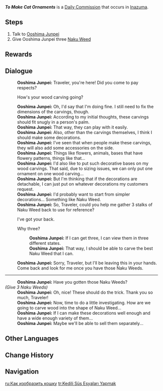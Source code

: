 {{Quest Infobox
|id            = 22044
|type          = Commission
|image         = Commission To Make Cat Ornaments.png
|startLocation = [[Asase Shrine]], [[Inazuma]]
|region        = Inazuma
|area          = Seirai Island
|subarea       = Asase Shrine
|npc           = Ooshima Junpei
|requirement   = Complete [[Neko Is a Cat]] [[World Quest]] Series
|other         = AR-Dependent Rewards
|characters    = Ooshima Junpei; Traveler
}}
'''''To Make Cat Ornaments''''' is a [[Daily Commission]] that occurs in [[Inazuma]].

==Steps==
#Talk to [[Ooshima Junpei]]
#Give Ooshima Junpei three [[Naku Weed]]
<!--
==Gameplay Notes==
Any notes that will help complete the quest -->
<!-- Any screenshots or videos that can help complete the quest go into the gallery
<gallery>
</gallery>
-->
==Rewards==
{{Commission Rewards|full}}

==Dialogue==
{{Quest Description|[[Ooshima Junpei]], who works at the [[Asase Shrine]], seems to be bothered by something...}}
{{Dialogue start}}
:'''Ooshima Junpei:''' Traveler, you're here! Did you come to pay respects?
:{{DIcon}} How's your wood carving going?
:'''Ooshima Junpei:''' Oh, I'd say that I'm doing fine. I still need to fix the dimensions of the carvings, though.
:'''Ooshima Junpei:''' According to my initial thoughts, these carvings should fit snugly in a person's palm.
:'''Ooshima Junpei:''' That way, they can play with it easily.
:'''Ooshima Junpei:''' Also, other than the carvings themselves, I think I should make some decorations.
:'''Ooshima Junpei:''' I've seen that when people make these carvings, they will also add some accessories on the side.
:'''Ooshima Junpei:''' Things like flowers, animals, bases that have flowery patterns, things like that...
:'''Ooshima Junpei:''' I'd also like to put such decorative bases on my wood carvings. That said, due to sizing issues, we can only put one ornament on one wood carving...
:'''Ooshima Junpei:''' But I'm thinking that if the decorations are detachable, I can just put on whatever decorations my customers request.
:'''Ooshima Junpei:''' I'd probably want to start from simpler decorations... Something like Naku Weed.
:'''Ooshima Junpei:''' So, Traveler, could you help me gather 3 stalks of Naku Weed back to use for reference?
:{{DIcon}} I've got your back.
:{{DIcon}} Why three?
::'''Ooshima Junpei:''' If I can get three, I can view them in three different states.
::'''Ooshima Junpei:''' That way, I should be able to carve the best Naku Weed that I can.
:'''Ooshima Junpei:''' Sorry, Traveler, but I'll be leaving this in your hands. Come back and look for me once you have those Naku Weeds.
----
:'''Ooshima Junpei:''' Have you gotten those Naku Weeds?
;''(Give 3 Naku Weeds)''
:'''Ooshima Junpei:''' Oh, nice! These should do the trick. Thank you so much, Traveler!
:'''Ooshima Junpei:''' Now, time to do a little investigating. How are we going to carve wood into the shape of Naku Weed...
:'''Ooshima Junpei:''' If I can make these decorations well enough and have a wide enough variety of them...
:'''Ooshima Junpei:''' Maybe we'll be able to sell them separately...
{{Dialogue end}}

==Other Languages==
{{Other Languages
|en      = To Make Cat Ornaments
|zhs     = 饰猫之法
|zhs_rm  = Shì Māo zhī Fǎ
|zht     = 飾貓之法
|zht_rm  = Shì Māo zhī Fǎ
|zh_tl   = The Way to Decorate a Cat
|ja      = 猫の装飾品
|ja_rm   = Neko no Soushohin
|ja_tl   = Ornaments of Cats
|ko      = 고양이를 꾸미는 법
|ko_rm   = Goyang'ireul Kkumineun Beop
|ko_tl   = How to Decorate a Cat
|es      = El método para hacer adornos de gato
|es_tl   = The Method to Make Cat Ornaments
|fr      = Création d'ornements de chat
|fr_tl   = Creation of Cat Ornaments
|ru      = Как изобразить кошку
|ru_tl   = How to Portray the Cat
|th      = ศาสตร์แห่งการประดับแมวเหมียว
|th_rm   = 
|th_tl   = The Science of Decorating Cats
|vi      = Cách Trang Trí Mèo
|vi_tl   = Way to Decorate Cats
|de      = So macht man einen Katzenschmuck
|de_tl   = So Does One Make a Cat Ornament
|id      = Membuat Hiasan Kucing
|id_tl   = Making Cat Ornaments
|pt      = Fazendo Enfeites de Gato
|pt_tl   = Making Cat Ornaments
|tr      = Kedili Süs Eşyaları Yapmak
|tr_tl   = Making Cat Decorative Items
|it      = Decorazioni a forma di gatto
|it_tl   = 
}}

==Change History==
{{Change History|2.1}}

==Navigation==
{{Commission Navbox|Inazuma|Standalone}}

[[ru:Как изобразить кошку]]
[[tr:Kedili Süs Eşyaları Yapmak]]